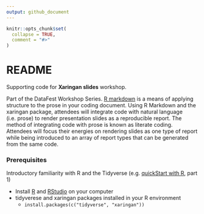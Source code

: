 ```yaml
---
output: github_document
---
```


<!-- README.md is generated from README.Rmd. Please edit that file -->

```r
knitr::opts_chunk$set(
  collapse = TRUE,
  comment = "#>"
)
```

# README

<!-- badges: start -->
<!-- badges: end -->

Supporting code for **Xaringan slides** workshop.

Part of the DataFest Workshop Series. [R markdown](https://rmarkdown.rstudio.com/) is a means of applying structure to the prose in your coding document.  Using R Markdown and the xaringan package, attendees will integrate code with natural language (i.e. prose) to render presentation slides as a reproducible report.  The method of integrating code with prose is known as literate coding.  Attendees will focus their energies on rendering slides as one type of report while being introduced to an array of report types that can be generated from the same code.

### Prerequisites

Introductory familiarity with R and the Tidyverse (e.g. [quickStart with R](https://rfun.library.duke.edu/portfolio/r_flipped/), part 1)

- Install [R](https://cran.r-project.org/) and [RStudio](https://rstudio.com) on your computer
- tidyverese and xaringan packages installed in your R environment
    - `install.packages(c("tidyverse", "xaringan"))`



